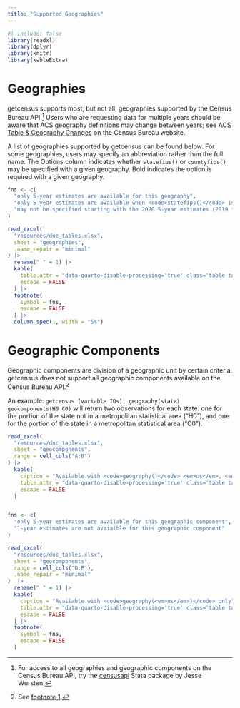 ```yaml
---
title: "Supported Geographies"
---
```


```r
#| include: false
library(readxl)
library(dplyr)
library(knitr)
library(kableExtra)
```

# Geographies

getcensus supports most, but not all, geographies supported by the Census Bureau API.[^1] Users who are requesting data for multiple years should be aware that ACS geography definitions may change between years; see [ACS Table & Geography Changes](https://www.census.gov/programs-surveys/acs/technical-documentation/table-and-geography-changes.html) on the Census Bureau website.

[^1]: For access to all geographies and geographic components on the Census Bureau API, try the [censusapi](https://ideas.repec.org/c/boc/bocode/s458618.html) Stata package by Jesse Wursten.

A list of geographies supported by getcensus can be found below. For some geographies, users may specify an abbreviation rather than the full name. The Options column indicates whether `statefips()` or `countyfips()` may be specified with a given geography. Bold indicates the option is required with a given geography.

```r

fns <- c(
  "only 5-year estimates are available for this geography",
  "only 5-year estimates are available when <code>statefips()</code> is specified with this geography",
  "may not be specified starting with the 2020 5-year estimates (2019 for subject tables)"
)

read_excel(
  "resources/doc_tables.xlsx", 
  sheet = "geographies", 
  .name_repair = "minimal"
) |>
  rename(" " = 1) |>
  kable(
    table.attr = "data-quarto-disable-processing='true' class='table table-sm'",
    escape = FALSE
  ) |>
  footnote(
    symbol = fns,
    escape = FALSE
  ) |>
  column_spec(1, width = "5%")

```

# Geographic Components

Geographic components are division of a geographic unit by certain criteria. getcensus does not support all geographic components available on the Census Bureau API.[^2]

[^2]: See [footnote 1](#fn1).

An example: `getcensus [variable IDs], geography(state) geocomponents(H0 C0)` will return two observations for each state: one for the portion of the state not in a metropolitan statistical area ("H0"), and one for the portion of the state in a metropolitan statistical area ("C0").

```r

read_excel(
  "resources/doc_tables.xlsx", 
  sheet = "geocomponents", 
  range = cell_cols("A:B") 
) |>
  kable(
    caption = "Available with <code>geography()</code> <em>us</em>, <em>region</em>, <em>division</em>, or <em>state</em>",
    table.attr = "data-quarto-disable-processing='true' class='table table-sm' style='width: 100%; '",
    escape = FALSE
  ) 


fns <- c(
  "only 5-year estimates are available for this geographic component",
  "1-year estimates are not avaialble for this geographic component"
)

read_excel(
  "resources/doc_tables.xlsx", 
  sheet = "geocomponents", 
  range = cell_cols("D:F"),
  .name_repair = "minimal"
)  |>
  rename(" " = 1) |>
  kable(
    caption = "Available with <code>geography(<em>us</em>)</code> only",
    table.attr = "data-quarto-disable-processing='true' class='table table-sm' style='width: 100%; xxx'", 
    escape = FALSE
  ) |>
  footnote(
    symbol = fns,
    escape = FALSE
  )

```
